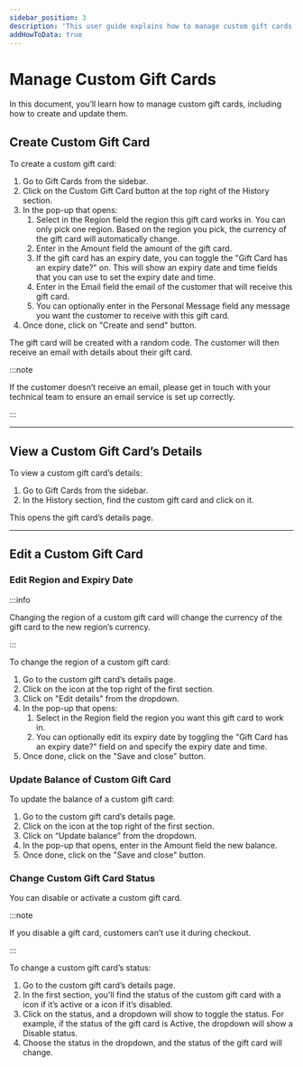 ```yaml
---
sidebar_position: 3
description: 'This user guide explains how to manage custom gift cards on the Medusa admin. Learn how to create and edit custom gift cards.'
addHowToData: true
---
```



# Manage Custom Gift Cards

In this document, you’ll learn how to manage custom gift cards, including how to create and update them.

## Create Custom Gift Card

To create a custom gift card:

1. Go to Gift Cards from the sidebar.
2. Click on the Custom Gift Card button at the top right of the History section.
3. In the pop-up that opens:
    1. Select in the Region field the region this gift card works in. You can only pick one region. Based on the region you pick, the currency of the gift card will automatically change.
    2. Enter in the Amount field the amount of the gift card.
    3. If the gift card has an expiry date, you can toggle the "Gift Card has an expiry date?" on. This will show an expiry date and time fields that you can use to set the expiry date and time.
    4. Enter in the Email field the email of the customer that will receive this gift card.
    5. You can optionally enter in the Personal Message field any message you want the customer to receive with this gift card.
4. Once done, click on "Create and send" button.

The gift card will be created with a random code. The customer will then receive an email with details about their gift card.

:::note

If the customer doesn’t receive an email, please get in touch with your technical team to ensure an email service is set up correctly.

:::

---

## View a Custom Gift Card’s Details

To view a custom gift card’s details:

1. Go to Gift Cards from the sidebar.
2. In the History section, find the custom gift card and click on it.

This opens the gift card’s details page.

---

## Edit a Custom Gift Card

### Edit Region and Expiry Date

:::info

Changing the region of a custom gift card will change the currency of the gift card to the new region’s currency.

:::

To change the region of a custom gift card:

1. Go to the custom gift card’s details page.
2. Click on the <UiIcon lightIcon="https://res.cloudinary.com/dza7lstvk/image/upload/v1667999308/Medusa%20Docs/UI%20Icons/1ordBC6_ssysel.png" darkIcon="https://res.cloudinary.com/dza7lstvk/image/upload/v1667999326/Medusa%20Docs/UI%20Icons/dSwWYBH_stzgoi.png" alt="three dots" /> icon at the top right of the first section.
3. Click on "Edit details" from the dropdown.
4. In the pop-up that opens:
    1. Select in the Region field the region you want this gift card to work in.
    2. You can optionally edit its expiry date by toggling the "Gift Card has an expiry date?" field on and specify the expiry date and time.
5. Once done, click on the "Save and close" button.

### Update Balance of Custom Gift Card

To update the balance of a custom gift card:

1. Go to the custom gift card’s details page.
2. Click on the <UiIcon lightIcon="https://res.cloudinary.com/dza7lstvk/image/upload/v1667999308/Medusa%20Docs/UI%20Icons/1ordBC6_ssysel.png" darkIcon="https://res.cloudinary.com/dza7lstvk/image/upload/v1667999326/Medusa%20Docs/UI%20Icons/dSwWYBH_stzgoi.png" alt="three dots" /> icon at the top right of the first section.
3. Click on “Update balance” from the dropdown.
4. In the pop-up that opens, enter in the Amount field the new balance.
5. Once done, click on the "Save and close" button.

### Change Custom Gift Card Status

You can disable or activate a custom gift card.

:::note

If you disable a gift card, customers can’t use it during checkout.

:::

To change a custom gift card’s status:

1. Go to the custom gift card’s details page.
2. In the first section, you'll find the status of the custom gift card with a <UiIcon lightIcon="https://res.cloudinary.com/dza7lstvk/image/upload/v1667999685/Medusa%20Docs/UI%20Icons/yrTcDO4_tulwph.png" darkIcon="https://res.cloudinary.com/dza7lstvk/image/upload/v1667999685/Medusa%20Docs/UI%20Icons/yrTcDO4_tulwph.png" alt="green" /> icon if it’s active or a <UiIcon lightIcon="https://res.cloudinary.com/dza7lstvk/image/upload/v1667999700/Medusa%20Docs/UI%20Icons/0lUln3B_arpgmo.png" darkIcon="https://res.cloudinary.com/dza7lstvk/image/upload/v1667999700/Medusa%20Docs/UI%20Icons/0lUln3B_arpgmo.png" alt="grey" /> icon if it’s disabled.
3. Click on the status, and a dropdown will show to toggle the status. For example, if the status of the gift card is Active, the dropdown will show a Disable status.
4. Choose the status in the dropdown, and the status of the gift card will change.
